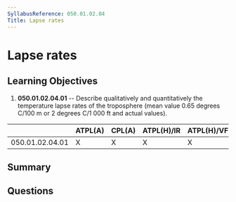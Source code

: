 ```yaml
---
SyllabusReference: 050.01.02.04
Title: Lapse rates
---
```


# Lapse rates

## Learning Objectives

1. **050.01.02.04.01** -- Describe qualitatively and quantitatively the
   temperature lapse rates of the troposphere (mean value 0.65 degrees C/100 m
   or 2 degrees C/1 000 ft and actual values).

|                 | ATPL(A) | CPL(A) | ATPL(H)/IR | ATPL(H)/VFR | CPL(H) | IR  | CBIR(A) |
| --------------- | ------- | ------ | ---------- | ----------- | ------ | --- | ------- |
| 050.01.02.04.01 | X       | X      | X          | X           | X      | X   | X       |

## Summary

## Questions
